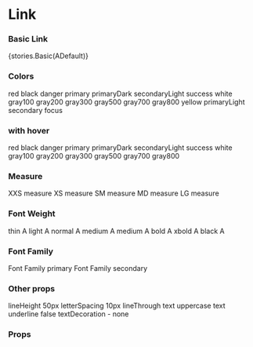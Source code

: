 
<Meta title="Core/Link" component={A} />

# Link

### Basic Link

<Preview withToolbar>
    <Story name="Basic">{stories.Basic(ADefault)}</Story>
</Preview>

### Colors

<Preview>
  <div style={{ textAlign: 'center' }}>
    <Row>
      <Col col="3">
        <A color="red">red</A>
        <Box mb={25} />
      </Col>
      <Col col="3">
        <A color="black">black</A>
        <Box mb={25} />
      </Col>
      <Col col="3">
        <A color="danger">danger</A>
        <Box mb={25} />
      </Col>
      <Col col="3">
        <A color="primary">primary</A>
        <Box mb={25} />
      </Col>
      <Col col="3">
        <A color="primaryDark">primaryDark</A>
        <Box mb={25} />
      </Col>
      <Col col="3">
        <A color="secondaryLight">secondaryLight</A>
        <Box mb={25} />
      </Col>
      <Col col="3">
        <A color="success">success</A>
        <Box mb={25} />
      </Col>
      <Col col="3">
        <Box mb={25} bg="black">
          <A color="white">white</A>
        </Box>
      </Col>
      <Col col="3">
        <A color="gray100">gray100</A>
        <Box mb={25} />
      </Col>
      <Col col="3">
        <A color="gray200">gray200</A>
        <Box mb={25} />
      </Col>
      <Col col="3">
        <A color="gray300">gray300</A>
        <Box mb={25} />
      </Col>
      <Col col="3">
        <A color="gray500">gray500</A>
        <Box mb={25} />
      </Col>
      <Col col="3">
        <A color="gray700">gray700</A>
        <Box mb={25} />
      </Col>
      <Col col="3">
        <A color="gray800">gray800</A>
        <Box mb={25} />
      </Col>
      <Col col="3">
        <A color="yellow">yellow</A>
        <Box mb={25} />
      </Col>
      <Col col="3">
        <A color="primaryLight">primaryLight</A>
        <Box mb={25} />
      </Col>
      <Col col="3">
        <A color="secondary">secondary</A>
        <Box mb={25} />
      </Col>
      <Col col="3">
        <A color="focus">focus</A>
        <Box mb={25} />
      </Col>
    </Row>
  </div>
</Preview>

### with hover

<Preview>
  <div style={{ textAlign: 'center' }}>
    <Row>
      <Col col="3">
        <A hoverColor="red">red</A>
        <Box mb={25} />
      </Col>
      <Col col="3">
        <A hoverColor="black">black</A>
        <Box mb={25} />
      </Col>
      <Col col="3">
        <A hoverColor="danger">danger</A>
        <Box mb={25} />
      </Col>
      <Col col="3">
        <A hoverColor="primary">primary</A>
        <Box mb={25} />
      </Col>
      <Col col="3">
        <A hoverColor="primaryDark">primaryDark</A>
        <Box mb={25} />
      </Col>
      <Col col="3">
        <A hoverColor="secondaryLight">secondaryLight</A>
        <Box mb={25} />
      </Col>
      <Col col="3">
        <A hoverColor="success">success</A>
        <Box mb={25} />
      </Col>
      <Col col="3">
        <Box mb={25} bg="gray300">
          <A hoverColor="white">white</A>
        </Box>
      </Col>
      <Col col="3">
        <A hoverColor="gray100">gray100</A>
        <Box mb={25} />
      </Col>
      <Col col="3">
        <A hoverColor="gray200">gray200</A>
        <Box mb={25} />
      </Col>
      <Col col="3">
        <A hoverColor="gray300">gray300</A>
        <Box mb={25} />
      </Col>
      <Col col="3">
        <A hoverColor="gray500">gray500</A>
        <Box mb={25} />
      </Col>
      <Col col="3">
        <A hoverColor="gray700">gray700</A>
        <Box mb={25} />
      </Col>
      <Col col="3">
        <A hoverColor="gray800">gray800</A>
        <Box mb={25} />
      </Col>
    </Row>
  </div>
</Preview>

### Measure

<Preview>
  <A measure="xxs" fullWidth>XXS measure</A>
  <A measure="xs" fullWidth>XS measure</A>
  <A measure="sm" fullWidth>SM measure</A>
  <A measure="md" fullWidth>MD measure</A>
  <A measure="lg" fullWidth>LG measure</A>
</Preview>

### Font Weight

<Preview>
      <A fontWeight="thin">thin A</A>
      <A fontWeight="light">light A</A>
      <A fontWeight="normal">normal A</A>
      <A fontWeight="medium">medium A</A>
      <A fontWeight="medium">medium A</A>
      <A fontWeight="bold">bold A</A>
      <A fontWeight="xbold">xbold A</A>
      <A fontWeight="black">black A</A>
</Preview>

### Font Family

<Preview>
  <Row>
    <Col col={12}>
      <A fontFamily="primary">Font Family primary</A>
    </Col>
    <Col col={12}>
      <A fontFamily="secondary">Font Family secondary</A>
    </Col>
  </Row>
</Preview>

### Other props

<Preview>
  <Row>
    <Col col={12}>
      <A lineHeight={50}>lineHeight 50px</A>
    </Col>
    <Col col={12}>
      <A letterSpacing={10}>letterSpacing 10px</A>
    </Col>
    <Col col={12}>
      <A underline={false} lineThrough>lineThrough text</A>
    </Col>
    <Col col={12}>
      <A uppercase>uppercase text</A>
    </Col>
    <Col col={12}>
      <A underline={false}>underline false</A>
    </Col>
    <Col col={12}>
      <A textDecoration="none">textDecoration - none</A>
    </Col>
  </Row>
</Preview>

### Props

<Props of={A} />

